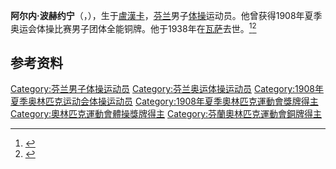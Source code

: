 {{NoteTA|G1=Sports}}
'''阿尔内·波赫约宁'''（{{lang-fi|Aarne Pohjonen}}，{{bd|1886年|3月29日|1938年|12月22日}}），生于[[盧漢卡|盧漢卡]]，[[芬兰|芬兰]]男子[[体操|体操]]运动员。他曾获得1908年夏季奥运会体操比赛男子团体全能铜牌。他于1938年在[[瓦萨|瓦萨]]去世。<ref>{{Cite web|title=Aarne POHJONEN|url=https://www.olympic.org/aarne-pohjonen|accessdate=2021-03-21|work=International Olympic Committee}}</ref><ref>{{cite web|url=https://www.olympedia.org/athletes/29818 |title=Aarne Pohjonen |work=Olympedia |access-date=2021-03-02}}</ref>

== 参考资料 ==
{{reflist}}

{{Authority control}}
{{DEFAULTSORT:Pohjonen, Aarne}}
[[Category:芬兰男子体操运动员|Category:芬兰男子体操运动员]]
[[Category:芬兰奥运体操运动员|Category:芬兰奥运体操运动员]]
[[Category:1908年夏季奥林匹克运动会体操运动员|Category:1908年夏季奥林匹克运动会体操运动员]]
[[Category:1908年夏季奧林匹克運動會獎牌得主|Category:1908年夏季奧林匹克運動會獎牌得主]]
[[Category:奧林匹克運動會體操獎牌得主|Category:奧林匹克運動會體操獎牌得主]]
[[Category:芬蘭奧林匹克運動會銅牌得主|Category:芬蘭奧林匹克運動會銅牌得主]]